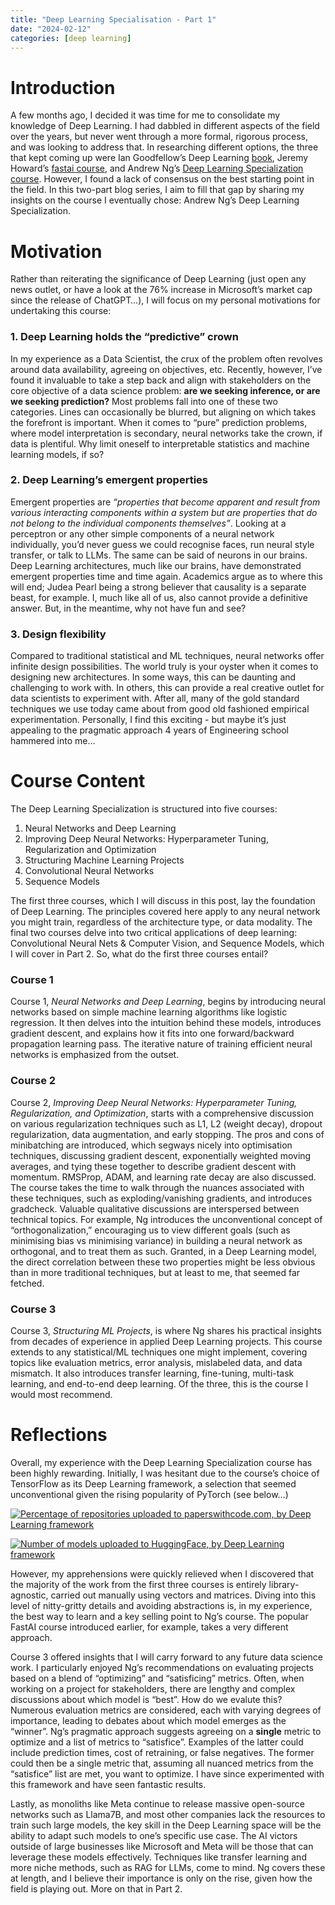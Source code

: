 ```yaml
---
title: "Deep Learning Specialisation - Part 1"
date: "2024-02-12"
categories: [deep learning]
---
```


# Introduction

A few months ago, I decided it was time for me to consolidate my knowledge of Deep Learning. I had dabbled in different aspects of the field over the years, but never went through a more formal, rigorous process, and was looking to address that. In researching different options, the three that kept coming up were Ian Goodfellow's Deep Learning [book](https://www.deeplearningbook.org/), Jeremy Howard's [fastai course](https://course.fast.ai/), and Andrew Ng's [Deep Learning Specialization course](https://www.coursera.org/specializations/deep-learning#credits). However, I found a lack of consensus on the best starting point in the field. In this two-part blog series, I aim to fill that gap by sharing my insights on the course I eventually chose: Andrew Ng's Deep Learning Specialization.

# Motivation

Rather than reiterating the significance of Deep Learning (just open any news outlet, or have a look at the 76% increase in Microsoft's market cap since the release of ChatGPT...), I will focus on my personal motivations for undertaking this course:

### 1. Deep Learning holds the "predictive" crown 

In my experience as a Data Scientist, the crux of the problem often revolves around data availability, agreeing on objectives, etc. Recently, however, I've found it invaluable to take a step back and align with stakeholders on the core objective of a data science problem: **are we seeking inference, or are we seeking prediction?** Most problems fall into one of these two categories. Lines can occasionally be blurred, but aligning on which takes the forefront is important. When it comes to "pure" prediction problems, where model interpretation is secondary, neural networks take the crown, if data is plentiful. Why limit oneself to interpretable statistics and machine learning models, if so?

### 2. Deep Learning's emergent properties

Emergent properties are *"properties that become apparent and result from various interacting components within a system but are properties that do not belong to the individual components themselves"*. Looking at a perceptron or any other simple components of a neural network individually, you'd never guess we could recognise faces, run neural style transfer, or talk to LLMs. The same can be said of neurons in our brains. Deep Learning architectures, much like our brains, have demonstrated emergent properties time and time again. Academics argue as to where this will end; Judea Pearl being a strong believer that causality is a separate beast, for example. I, much like all of us, also cannot provide a definitive answer. But, in the meantime, why not have fun and see?

### 3. Design flexibility

Compared to traditional statistical and ML techniques, neural networks offer infinite design possibilities. The world truly is your oyster when it comes to designing new architectures. In some ways, this can be daunting and challenging to work with. In others, this can provide a real creative outlet for data scientists to experiment with. After all, many of the gold standard techniques we use today came about from good old fashioned empirical experimentation. Personally, I find this exciting - but maybe it's just appealing to the pragmatic approach 4 years of Engineering school hammered into me...

# Course Content

The Deep Learning Specialization is structured into five courses:

1.  Neural Networks and Deep Learning
2.  Improving Deep Neural Networks: Hyperparameter Tuning, Regularization and Optimization
3.  Structuring Machine Learning Projects
4.  Convolutional Neural Networks
5.  Sequence Models

The first three courses, which I will discuss in this post, lay the foundation of Deep Learning. The principles covered here apply to any neural network you might train, regardless of the architecture type, or data modality. The final two courses delve into two critical applications of deep learning: Convolutional Neural Nets & Computer Vision, and Sequence Models, which I will cover in Part 2. So, what do the first three courses entail?

### Course 1

Course 1, *Neural Networks and Deep Learning*, begins by introducing neural networks based on simple machine learning algorithms like logistic regression. It then delves into the intuition behind these models, introduces gradient descent, and explains how it fits into one forward/backward propagation learning pass. The iterative nature of training efficient neural networks is emphasized from the outset.

### Course 2

Course 2, *Improving Deep Neural Networks: Hyperparameter Tuning, Regularization, and Optimization*, starts with a comprehensive discussion on various regularization techniques such as L1, L2 (weight decay), dropout regularization, data augmentation, and early stopping. The pros and cons of minibatching are introduced, which segways nicely into optimisation techniques, discussing gradient descent, exponentially weighted moving averages, and tying these together to describe gradient descent with momentum. RMSProp, ADAM, and learning rate decay are also discussed. The course takes the time to walk through the nuances associated with these techniques, such as exploding/vanishing gradients, and introduces gradcheck. Valuable qualitative discussions are interspersed between technical topics. For example, Ng introduces the unconventional concept of "orthogonalization," encouraging us to view different goals (such as minimising bias vs minimising variance) in building a neural network as orthogonal, and to treat them as such. Granted, in a Deep Learning model, the direct correlation between these two properties might be less obvious than in more traditional techniques, but at least to me, that seemed far fetched.

### Course 3

Course 3, *Structuring ML Projects*, is where Ng shares his practical insights from decades of experience in applied Deep Learning projects. This course extends to any statistical/ML techniques one might implement, covering topics like evaluation metrics, error analysis, mislabeled data, and data mismatch. It also introduces transfer learning, fine-tuning, multi-task learning, and end-to-end deep learning. Of the three, this is the course I would most recommend.

# Reflections

Overall, my experience with the Deep Learning Specialization course has been highly rewarding. Initially, I was hesitant due to the course's choice of TensorFlow as its Deep Learning framework, a selection that seemed unconventional given the rising popularity of PyTorch (see below...)

[![Percentage of repositories uploaded to paperswithcode.com, by Deep Learning framework](pytorch_vs_tensorflow_pwc.png){fig-align="center"}](https://www.assemblyai.com/blog/pytorch-vs-tensorflow-in-2023/)

[![Number of models uploaded to HuggingFace, by Deep Learning framework](pytorch_vs_tensorflow_hugging_face.png){fig-align="center"}](https://www.assemblyai.com/blog/pytorch-vs-tensorflow-in-2023/)

However, my apprehensions were quickly relieved when I discovered that the majority of the work from the first three courses is entirely library-agnostic, carried out manually using vectors and matrices. Diving into this level of nitty-gritty details and avoiding abstractions is, in my experience, the best way to learn and a key selling point to Ng's course. The popular FastAI course introduced earlier, for example, takes a very different approach.

Course 3 offered insights that I will carry forward to any future data science work. I particularly enjoyed Ng's recommendations on evaluating projects based on a blend of "optimizing" and "satisficing" metrics. Often, when working on a project for stakeholders, there are lengthy and complex discussions about which model is "best". How do we evalute this? Numerous evaluation metrics are considered, each with varying degrees of importance, leading to debates about which model emerges as the "winner". Ng's pragmatic approach suggests agreeing on a **single** metric to optimize and a list of metrics to "satisfice". Examples of the latter could include prediction times, cost of retraining, or false negatives. The former could then be a single metric that, assuming all nuanced metrics from the "satisfice" list are met, you want to optimize. I have since experimented with this framework and have seen fantastic results.

Lastly, as monoliths like Meta continue to release massive open-source networks such as Llama7B, and most other companies lack the resources to train such large models, the key skill in the Deep Learning space will be the ability to adapt such models to one's specific use case. The AI victors outside of large businesses like Microsoft and Meta will be those that can leverage these models effectively. Techniques like transfer learning and more niche methods, such as RAG for LLMs, come to mind. Ng covers these at length, and I believe their importance is only on the rise, given how the field is playing out. More on that in Part 2.
